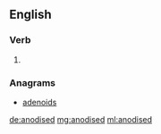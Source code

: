 ==English==

===Verb===
{{head|en}}

# {{en-past of|anodise}}

===Anagrams===
* [[adenoids#English|adenoids]]

[[de:anodised]]
[[mg:anodised]]
[[ml:anodised]]